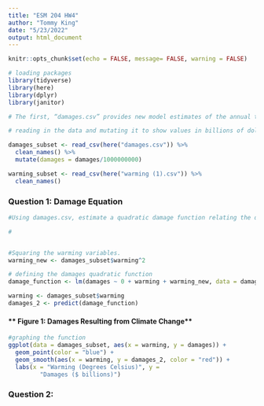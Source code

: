 ```yaml
---
title: "ESM 204 HW4"
author: "Tommy King"
date: "5/23/2022"
output: html_document
---
```


```r
knitr::opts_chunk$set(echo = FALSE, message= FALSE, warning = FALSE)

# loading packages 
library(tidyverse)
library(here)
library(dplyr)
library(janitor)

# The first, “damages.csv” provides new model estimates of the annual total damages from climate change at different levels of warming (in degrees C). The second dataset, “warming.csv” contains estimates of a baseline future climate trajectory (in degrees C) until 2100, and a second trajectory that adds a one-time pulse of CO2 today to the atmosphere. The pulse is 35 billion tons of carbon, which is roughly equal to annual global emissions. You can think of this as a “small” one-time pulse in carbon emissions.

# reading in the data and mutating it to show values in billions of dollars

damages_subset <- read_csv(here("damages.csv")) %>% 
  clean_names() %>% 
  mutate(damages = damages/1000000000)

warming_subset <- read_csv(here("warming (1).csv")) %>% 
  clean_names()

```

### Question 1: Damage Equation
```r
#Using damages.csv, estimate a quadratic damage function relating the dollar value of damages to the change in global mean temperature. Estimate a model with a zero intercept because damages by construction must equal zero when there is no climate change. Plot your estimated damage function, overlaid with a scatterplot of the underlying data.

#


#Squaring the warming variables. 
warming_new <- damages_subset$warming^2

# defining the damages quadratic function
damage_function <- lm(damages ~ 0 + warming + warming_new, data = damages_subset)

warming <- damages_subset$warming
damages_2 <- predict(damage_function)

```

#### ** Figure 1: Damages Resulting from Climate Change**
```r
#graphing the function
ggplot(data = damages_subset, aes(x = warming, y = damages)) + 
  geom_point(color = "blue") + 
  geom_smooth(aes(x = warming, y = damages_2, color = "red")) + 
  labs(x = "Warming (Degrees Celsius)", y = 
         "Damages ($ billions)")
```

### Question 2: 

